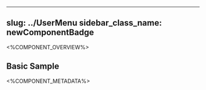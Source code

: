 
---
slug: ../UserMenu
sidebar_class_name: newComponentBadge
---

<%COMPONENT_OVERVIEW%>

## Basic Sample
<Basic />

<%COMPONENT_METADATA%>
